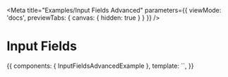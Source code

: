 <style>
  {`.labeled-select { font-size: unset' }  `}
</style>

<Meta
  title="Examples/Input Fields Advanced"
  parameters={{
    viewMode: 'docs',
    previewTabs: { 
      canvas: { hidden: true } 
    }
  }}
/>

# Input Fields

<Preview>
  <Story name="Examples" inline>
  {{
    components: { InputFieldsAdvancedExample },
    template: `<InputFieldsAdvancedExample />`,
  }}
  </Story>
</Preview>
